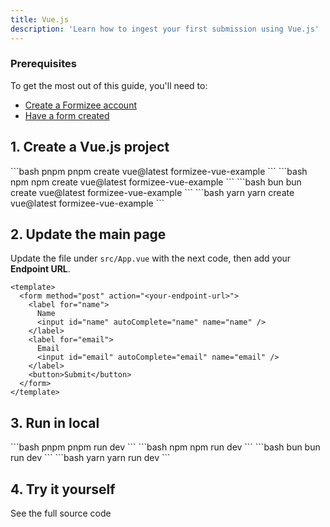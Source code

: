 ```yaml
---
title: Vue.js
description: 'Learn how to ingest your first submission using Vue.js'
---
```


### Prerequisites
To get the most out of this guide, you'll need to:

* [Create a Formizee account](https://dashboard.formizee.com)
* [Have a form created](/guides/create-your-first-form)

## 1. Create a Vue.js project

<CodeGroup>
  ```bash pnpm
  pnpm create vue@latest formizee-vue-example
  ```
  ```bash npm
  npm create vue@latest formizee-vue-example
  ```
  ```bash bun
  bun create vue@latest formizee-vue-example
  ```
  ```bash yarn
  yarn create vue@latest formizee-vue-example
  ```
</CodeGroup>

## 2. Update the main page
Update the file under `src/App.vue` with the next code,
then add your **Endpoint URL**.

```tsx App.vue {2}
<template>
  <form method="post" action="<your-endpoint-url>">
    <label for="name">
      Name
      <input id="name" autoComplete="name" name="name" />
    </label>
    <label for="email">
      Email
      <input id="email" autoComplete="email" name="email" />
    </label>
    <button>Submit</button>
  </form>
</template>
```

## 3. Run in local

<CodeGroup>
  ```bash pnpm
  pnpm run dev
  ```
  ```bash npm
  npm run dev
  ```
  ```bash bun
  bun run dev
  ```
  ```bash yarn
  yarn run dev
  ```
</CodeGroup>

## 4. Try it yourself
<Card title="Formizee Vue.js Example" icon="link" href="https://github.com/formizee/formizee-vue-example">
  See the full source code
</Card>
